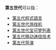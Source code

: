 '''第五世代'''可以指：

* [[第五代程式語言|第五代程式語言]]
* [[第五世代游戏机|第五世代游戏机]]
* [[第五世代宝可梦列表|第五世代宝可梦列表]]
* [[5G|第五代移动通信技术]]
* [[第五代导演|第五代导演]]

{{disambig|cat=四字消歧義}}